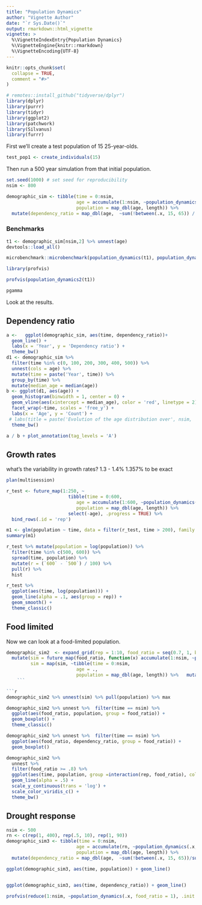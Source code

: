 ```yaml
---
title: "Population Dynamics"
author: "Vignette Author"
date: "`r Sys.Date()`"
output: rmarkdown::html_vignette
vignette: >
  %\VignetteIndexEntry{Population Dynamics}
  %\VignetteEngine{knitr::rmarkdown}
  %\VignetteEncoding{UTF-8}
---
```


```r
knitr::opts_chunk$set(
  collapse = TRUE,
  comment = "#>"
)

# remotes::install_github("tidyverse/dplyr")
library(dplyr)
library(purrr)
library(tidyr)
library(ggplot2)
library(patchwork)
library(Silvanus)
library(furrr)
```

First we'll create a test population of 15 25-year-olds.

```r
test_pop1 <- create_individuals(15)
```

Then run a 500 year simulation from that initial population.

```r
set.seed(1000) # set seed for reproducibility
nsim <- 800

demographic_sim <- tibble(time = 0:nsim,
                          age = accumulate(1:nsim, ~population_dynamics(.x), .init = test_pop1),
                          population = map_dbl(age, length)) %>%
  mutate(dependency_ratio = map_dbl(age,  ~sum(!between(.x, 15, 65)) / sum(between(.x, 15, 65))) * 100)
```



### Benchmarks

```r
t1 <- demographic_sim[nsim,2] %>% unnest(age)
devtools::load_all()
```

```r
microbenchmark::microbenchmark(population_dynamics(t1), population_dynamics2(t1), times = 500)
```


```r
library(profvis)

profvis(population_dynamics2(t1))
```

```r
pgamma
```


Look at the results.

## Dependency ratio

```r
a <-   ggplot(demographic_sim, aes(time, dependency_ratio))+
  geom_line() +
  labs(x = 'Year', y = 'Dependency ratio') +
  theme_bw()
d1 <- demographic_sim %>%
  filter(time %in% c(0, 100, 200, 300, 400, 500)) %>%
  unnest(cols = age) %>%
  mutate(time = paste('Year', time)) %>%
  group_by(time) %>%
  mutate(median_age = median(age))
b <- ggplot(d1, aes(age)) +
  geom_histogram(binwidth = 1, center = 0) +
  geom_vline(aes(xintercept = median_age), color = 'red', linetype = 2) + # find a way to get median age to vary with facet
  facet_wrap(~time, scales = 'free_y') +
  labs(x = 'Age', y = 'Count') +
 # labs(title = paste('Evolution of the age distribution over', nsim, 'years'), subtitle = 'Century snapshots') +
  theme_bw()

a / b + plot_annotation(tag_levels = 'A')
```

## Growth rates


what's the variability in growth rates? 1.3 - 1.4% 1.357% to be exact
```r
plan(multisession)

r_test <- future_map(1:250, ~ 
                       tibble(time = 0:600,
                          age = accumulate(1:600, ~population_dynamics(.x), .init = test_pop1),
                          population = map_dbl(age, length)) %>%
                       select(-age), .progress = TRUE) %>%
  bind_rows(.id = 'rep')
```


```r
m1 <- glm(population ~ time, data = filter(r_test, time > 200), family = gaussian(link = 'log'))
summary(m1)
```

```r
r_test %>% mutate(population = log(population)) %>% 
  filter(time %in% c(500, 600)) %>%
  spread(time, population) %>%
  mutate(r = (`600` - `500`) / 100) %>%
  pull(r) %>% 
  hist

r_test %>%
  ggplot(aes(time, log(population))) +
  geom_line(alpha = .1, aes(group = rep)) +
  geom_smooth() +
  theme_classic()
```

## Food limited
Now we can look at a food-limited population.

```r
demographic_sim2  <- expand_grid(rep = 1:10, food_ratio = seq(0.7, 1, by = 0.01)) %>%
  mutate(sim = future_map(food_ratio, function(x) accumulate(1:nsim, ~population_dynamics(.x, food_ratio_c = x), .init = test_pop1), .progress = TRUE),
         sim = map(sim, ~tibble(time = 0:nsim,
                          age = .,
                          population = map_dbl(age, length)) %>%   mutate(dependency_ratio = map_dbl(age,  ~sum(!between(.x, 15, 65))/sum(between(.x, 15, 65))) * 100)))
    ```

```r
demographic_sim2 %>% unnest(sim) %>% pull(population) %>% max
```

```r
demographic_sim2 %>% unnest %>%  filter(time == nsim) %>%
  ggplot(aes(food_ratio, population, group = food_ratio)) +
  geom_boxplot() +
  theme_classic()

demographic_sim2 %>% unnest %>%  filter(time == nsim) %>%
  ggplot(aes(food_ratio, dependency_ratio, group = food_ratio)) +
  geom_boxplot()
```

```r
demographic_sim2 %>%
  unnest %>%
  filter(food_ratio >= .8) %>%
  ggplot(aes(time, population, group =interaction(rep, food_ratio), color = food_ratio)) +
  geom_line(alpha = .5) +
  scale_y_continuous(trans = 'log') +
  scale_color_viridis_c() +
  theme_bw()
```
## Drought response
```r
nsim <- 500
rn <- c(rep(1, 400), rep(.5, 10), rep(1, 90))
demographic_sim3 <- tibble(time = 0:nsim,
                          age = accumulate(rn, ~population_dynamics(.x, food_ratio_c = .y), .init = test_pop1),
                          population = map_dbl(age, length)) %>%
  mutate(dependency_ratio = map_dbl(age,  ~sum(!between(.x, 15, 65))/sum(between(.x, 15, 65))) * 100)
```

```r
ggplot(demographic_sim3, aes(time, population)) + geom_line()


ggplot(demographic_sim3, aes(time, dependency_ratio)) + geom_line()
```


```r
profvis(reduce(1:nsim, ~population_dynamics(.x, food_ratio = 1), .init = test_pop1))
```
